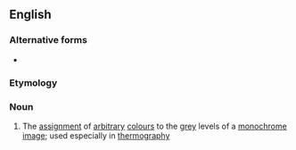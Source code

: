 ==English==

===Alternative forms===
* {{l|en|pseudocoloring}}

===Etymology===
{{prefix|pseudo|colouring|lang=en}}

===Noun===
{{en-noun|-}}

# {{label|en|computing}} The [[assignment]] of [[arbitrary]] [[colour]]s to the [[grey]] levels of a [[monochrome]] [[image]]; used especially in [[thermography]]